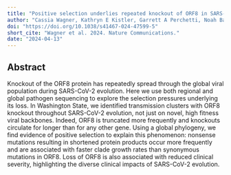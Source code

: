 ```yaml
---
title: "Positive selection underlies repeated knockout of ORF8 in SARS-CoV-2 evolution"
author: "Cassia Wagner, Kathryn E Kistler, Garrett A Perchetti, Noah Baker, Lauren A Frisbie, Laura Marcela Torres, Frank Aragona, Cory Yun, Marlin Figgins, Alexander L Greninger, Alex Cox, Hanna N Oltean, Pavitra Roychoudhury, Trevor D Bedford"
doi: "https://doi.org/10.1038/s41467-024-47599-5"
short_cite: "Wagner et al. 2024. Nature Communications."
date: "2024-04-13"
---
```


## Abstract

Knockout of the ORF8 protein has repeatedly spread through the global viral population during SARS-CoV-2 evolution. Here we use both regional and global pathogen sequencing to explore the selection pressures underlying its loss. In Washington State, we identified transmission clusters with ORF8 knockout throughout SARS-CoV-2 evolution, not just on novel, high fitness viral backbones. Indeed, ORF8 is truncated more frequently and knockouts circulate for longer than for any other gene. Using a global phylogeny, we find evidence of positive selection to explain this phenomenon: nonsense mutations resulting in shortened protein products occur more frequently and are associated with faster clade growth rates than synonymous mutations in ORF8. Loss of ORF8 is also associated with reduced clinical severity, highlighting the diverse clinical impacts of SARS-CoV-2 evolution.
